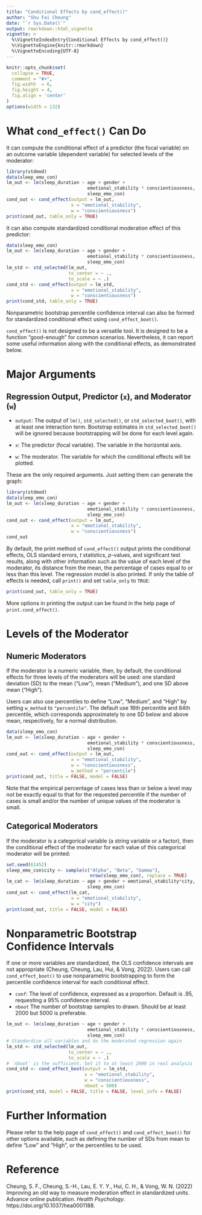 ```yaml
---
title: "Conditional Effects by cond_effect()"
author: "Shu Fai Cheung"
date: "`r Sys.Date()`"
output: rmarkdown::html_vignette
vignette: >
  %\VignetteIndexEntry{Conditional Effects by cond_effect()}
  %\VignetteEngine{knitr::rmarkdown}
  %\VignetteEncoding{UTF-8}
---
```


```r
knitr::opts_chunk$set(
  collapse = TRUE,
  comment = "#>",
  fig.width  = 6,
  fig.height = 4,
  fig.align = 'center'
)
options(width = 132)
```

# What `cond_effect()` Can Do

It can compute the conditional effect of a predictor (the focal variable)
on an outcome variable (dependent variable)
for selected levels of the moderator:

```r
library(stdmod)
data(sleep_emo_con)
lm_out <- lm(sleep_duration ~ age + gender +
                              emotional_stability * conscientiousness,
                              sleep_emo_con)
cond_out <- cond_effect(output = lm_out,
                        x = "emotional_stability",
                        w = "conscientiousness")
print(cond_out, table_only = TRUE)
```

It can also compute standardized conditional moderation effect of this predictor:

```r
data(sleep_emo_con)
lm_out <- lm(sleep_duration ~ age + gender +
                              emotional_stability * conscientiousness,
                              sleep_emo_con)
lm_std <- std_selected(lm_out,
                       to_center = ~ .,
                       to_scale = ~ .)
cond_std <- cond_effect(output = lm_std,
                        x = "emotional_stability",
                        w = "conscientiousness")
print(cond_std, table_only = TRUE)
```

Nonparametric bootstrap percentile confidence interval can also be formed
for standardized conditional effect using `cond_effect_boot()`.

`cond_effect()` is not designed to be a versatile tool. It is designed to
be a function "good-enough" for common scenarios. Nevertheless, it can
report some useful information along with the conditional effects,
as demonstrated below.

# Major Arguments

## Regression Output, Predictor (`x`), and Moderator (`w`)

- `output`: The output of `lm()`, `std_selected()`, or `std_selected_boot()`,
          with at least one interaction term. Bootstrap estimates in
          `std_selected_boot()` will be ignored because bootstrapping will be
          done for each level again.

- `x`: The predictor (focal variable). The variable in the horizontal axis.

- `w`: The moderator. The variable for which the conditional effects will
       be plotted.

These are the only required arguments. Just setting them can generate the
graph:


```r
library(stdmod)
data(sleep_emo_con)
lm_out <- lm(sleep_duration ~ age + gender +
                              emotional_stability * conscientiousness,
                              sleep_emo_con)
cond_out <- cond_effect(output = lm_out,
                        x = "emotional_stability",
                        w = "conscientiousness")
cond_out
```

By default, the print method of `cond_effect()` output prints the
conditional effects, OLS standard errors, *t* statistics, *p*-values,
and significant test results, along with other information such
as the value of each level of the moderator, its distance from the mean,
the percentage of cases equal to or less than this level. The regression
model is also printed. If only the table of effects is needed, call `print()`
and set `table_only` to `TRUE`:

```r
print(cond_out, table_only = TRUE)
```

More options in printing the output can be found in the help page of
`print.cond_effect()`.

# Levels of the Moderator

## Numeric Moderators

If the moderator is a numeric variable, then, by default, the conditional effects
for three levels of the moderators will be used: one standard deviation (SD)
to the mean ("Low"), mean ("Medium"), and one SD above mean ("High").

Users can also use percentiles to define "Low", "Medium", and "High" by setting
`w_method` to `"percentile"`. The default use 16th percentile and
84th percentile, which corresponds approximately to one SD below
and above mean, respectively, for a normal distribution.

```r
data(sleep_emo_con)
lm_out <- lm(sleep_duration ~ age + gender +
                              emotional_stability * conscientiousness,
                              sleep_emo_con)
cond_out <- cond_effect(output = lm_out,
                        x = "emotional_stability",
                        w = "conscientiousness",
                        w_method = "percentile")
print(cond_out, title = FALSE, model = FALSE)
```

Note that the empirical percentage of cases less than or below a level may
not be exactly equal to that for the requested percentile if the number of
cases is small and/or the number of unique values of the moderator is small.

## Categorical Moderators

If the moderator is a categorical variable (a string variable or
  a factor), then the conditional effect of the moderator for each value of
  this categorical moderator will be printed:

```r
set.seed(61452)
sleep_emo_con$city <- sample(c("Alpha", "Beta", "Gamma"),
                               nrow(sleep_emo_con), replace = TRUE)
lm_cat <- lm(sleep_duration ~ age + gender + emotional_stability*city,
                              sleep_emo_con)
cond_out <- cond_effect(lm_cat,
                        x = "emotional_stability",
                        w = "city")
print(cond_out, title = FALSE, model = FALSE)
```

# Nonparametric Bootstrap Confidence Intervals

If one or more variables are standardized, the OLS confidence intervals are not
appropriate (Cheung, Cheung, Lau, Hui, & Vong, 2022). Users can
call `cond_effect_boot()` to use nonparametric bootstrapping to form the
percentile confidence interval for each conditional effect.

- `conf`: The level of confidence, expressed as a proportion. Default is
          .95, requesting a 95% confidence interval.
- `nboot` The number of bootstrap samples to drawn. Should be at least 2000
          but 5000 is preferable.

```r
lm_out <- lm(sleep_duration ~ age + gender +
                              emotional_stability * conscientiousness,
                              sleep_emo_con)
# Standardize all variables and do the moderated regression again
lm_std <- std_selected(lm_out,
                       to_center = ~ .,
                       to_scale = ~ .)
# `nboot` is the sufficient. Set it to at least 2000 in real analysis
cond_std <- cond_effect_boot(output = lm_std,
                             x = "emotional_stability",
                             w = "conscientiousness",
                             nboot = 500)
print(cond_std, model = FALSE, title = FALSE, level_info = FALSE)
```

# Further Information

Please refer to the help page of `cond_effect()` and `cond_effect_boot()`
for other options available, such as defining the number of SDs from
mean to define "Low" and "High", or the percentiles to be used.

# Reference

Cheung, S. F., Cheung, S.-H., Lau, E. Y. Y., Hui, C. H., & Vong, W. N. (2022)
Improving an old way to measure moderation effect in standardized units.
Advance online publication. *Health Psychology*. https://doi.org/10.1037/hea0001188.

